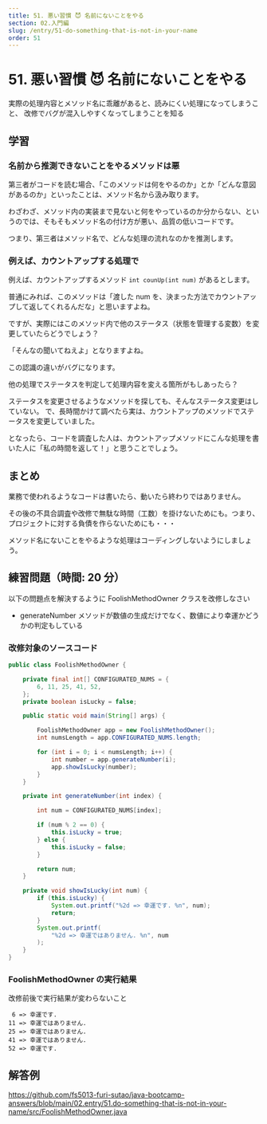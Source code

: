 ```yaml
---
title: 51. 悪い習慣 😈 名前にないことをやる
section: 02.入門編
slug: /entry/51-do-something-that-is-not-in-your-name
order: 51
---
```


# 51. 悪い習慣 😈 名前にないことをやる

<p className="goal">実際の処理内容とメソッド名に乖離があると、読みにくい処理になってしまうこと、
  改修でバグが混入しやすくなってしまうことを知る</p>

## 学習

### 名前から推測できないことをやるメソッドは悪

第三者がコードを読む場合、「このメソッドは何をやるのか」とか「どんな意図があるのか」といったことは、メソッド名から汲み取ります。

わざわざ、メソッド内の実装まで見ないと何をやっているのか分からない、というのでは、そもそもメソッド名の付け方が悪い、品質の低いコードです。

つまり、第三者はメソッド名で、どんな処理の流れなのかを推測します。

### 例えば、カウントアップする処理で

例えば、カウントアップするメソッド `int counUp(int num)` があるとします。

普通にみれば、このメソッドは「渡した num を、決まった方法でカウントアップして返してくれるんだな」と思いますよね。

ですが、実際にはこのメソッド内で他のステータス（状態を管理する変数）を変更していたらどうでしょう？

「そんなの聞いてねえよ」となりますよね。

この認識の違いがバグになります。

他の処理でステータスを判定して処理内容を変える箇所がもしあったら？

ステータスを変更させるようなメソッドを探しても、そんなステータス変更はしていない。
で、長時間かけて調べたら実は、カウントアップのメソッドでステータスを変更していました。

となったら、コードを調査した人は、カウントアップメソッドにこんな処理を書いた人に「私の時間を返して！」と思うことでしょう。

## まとめ

業務で使われるようなコードは書いたら、動いたら終わりではありません。

その後の不具合調査や改修で無駄な時間（工数）を掛けないためにも。つまり、プロジェクトに対する負債を作らないためにも・・・

メソッド名にないことをやるような処理はコーディングしないようにしましょう。

## 練習問題（時間: 20 分）

以下の問題点を解決するように FoolishMethodOwner クラスを改修しなさい

- generateNumber メソッドが数値の生成だけでなく、数値により幸運かどうかの判定もしている

### 改修対象のソースコード

```java title=src/FoolishMethodOwner.java
public class FoolishMethodOwner {

    private final int[] CONFIGURATED_NUMS = {
        6, 11, 25, 41, 52,
    };
    private boolean isLucky = false;

    public static void main(String[] args) {

        FoolishMethodOwner app = new FoolishMethodOwner();
        int numsLength = app.CONFIGURATED_NUMS.length;

        for (int i = 0; i < numsLength; i++) {
            int number = app.generateNumber(i);
            app.showIsLucky(number);
        }
    }

    private int generateNumber(int index) {

        int num = CONFIGURATED_NUMS[index];

        if (num % 2 == 0) {
            this.isLucky = true;
        } else {
            this.isLucky = false;
        }

        return num;
    }

    private void showIsLucky(int num) {
        if (this.isLucky) {
            System.out.printf("%2d => 幸運です. %n", num);
            return;
        }
        System.out.printf(
            "%2d => 幸運ではありません. %n", num
        );
    }
}
```

### FoolishMethodOwner の実行結果

改修前後で実行結果が変わらないこと

```
 6 => 幸運です.
11 => 幸運ではありません.
25 => 幸運ではありません.
41 => 幸運ではありません.
52 => 幸運です.
```

## 解答例

https://github.com/fs5013-furi-sutao/java-bootcamp-answers/blob/main/02.entry/51.do-something-that-is-not-in-your-name/src/FoolishMethodOwner.java
